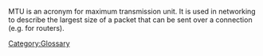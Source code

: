 {{wikipedia|Maximum Transmission Unit}}

MTU is an acronym for maximum transmission unit. It is used in networking to describe the largest size of a packet that can be sent over a connection (e.g. for routers).

[[Category:Glossary]]